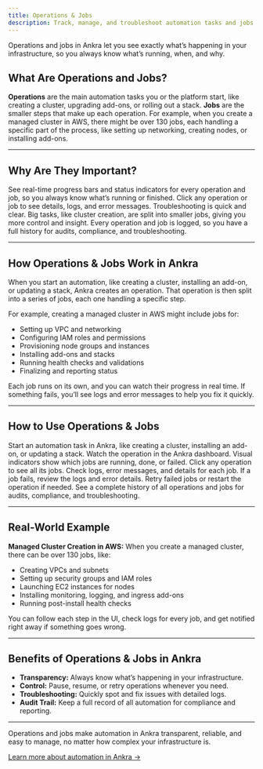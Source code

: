 ```yaml
---
title: Operations & Jobs
description: Track, manage, and troubleshoot automation tasks and jobs in Ankra.
---
```


<Note>
Operations and jobs in Ankra let you see exactly what’s happening in your infrastructure, so you always know what’s running, when, and why.
</Note>


## What Are Operations and Jobs?

**Operations** are the main automation tasks you or the platform start, like creating a cluster, upgrading add-ons, or rolling out a stack.
**Jobs** are the smaller steps that make up each operation. For example, when you create a managed cluster in AWS, there might be over 130 jobs, each handling a specific part of the process, like setting up networking, creating nodes, or installing add-ons.

---


## Why Are They Important?

<CardGroup cols={2}>
  <Card title="Visual Progress" icon="eye">
    See real-time progress bars and status indicators for every operation and job, so you always know what’s running or finished.
  </Card>
  <Card title="Detailed Info & Logs" icon="info">
    Click any operation or job to see details, logs, and error messages. Troubleshooting is quick and clear.
  </Card>
  <Card title="Automation at Scale" icon="rocket-launch">
    Big tasks, like cluster creation, are split into smaller jobs, giving you more control and insight.
  </Card>
  <Card title="Auditability & Compliance" icon="clipboard-check">
    Every operation and job is logged, so you have a full history for audits, compliance, and troubleshooting.
  </Card>
</CardGroup>

---

## How Operations & Jobs Work in Ankra


When you start an automation, like creating a cluster, installing an add-on, or updating a stack, Ankra creates an operation. That operation is then split into a series of jobs, each one handling a specific step.

For example, creating a managed cluster in AWS might include jobs for:

- Setting up VPC and networking
- Configuring IAM roles and permissions
- Provisioning node groups and instances
- Installing add-ons and stacks
- Running health checks and validations
- Finalizing and reporting status

Each job runs on its own, and you can watch their progress in real time. If something fails, you’ll see logs and error messages to help you fix it quickly.

---

## How to Use Operations & Jobs

<Steps>
  <Step title="Trigger an Operation">
    Start an automation task in Ankra, like creating a cluster, installing an add-on, or updating a stack.
  </Step>
  <Step title="Monitor Progress">
    Watch the operation in the Ankra dashboard. Visual indicators show which jobs are running, done, or failed.
  </Step>
  <Step title="Inspect Jobs and Logs">
    Click any operation to see all its jobs. Check logs, error messages, and details for each job.
  </Step>
  <Step title="Troubleshoot and Retry">
    If a job fails, review the logs and error details. Retry failed jobs or restart the operation if needed.
  </Step>
  <Step title="Review Operation History">
    See a complete history of all operations and jobs for audits, compliance, and troubleshooting.
  </Step>
</Steps>

---

## Real-World Example


**Managed Cluster Creation in AWS:**
When you create a managed cluster, there can be over 130 jobs, like:

- Creating VPCs and subnets
- Setting up security groups and IAM roles
- Launching EC2 instances for nodes
- Installing monitoring, logging, and ingress add-ons
- Running post-install health checks

You can follow each step in the UI, check logs for every job, and get notified right away if something goes wrong.

---

## Benefits of Operations & Jobs in Ankra


- **Transparency:** Always know what’s happening in your infrastructure.
- **Control:** Pause, resume, or retry operations whenever you need.
- **Troubleshooting:** Quickly spot and fix issues with detailed logs.
- **Audit Trail:** Keep a full record of all automation for compliance and reporting.

---


Operations and jobs make automation in Ankra transparent, reliable, and easy to manage, no matter how complex your infrastructure is.

[Learn more about automation in Ankra →](../essentials/cluster-create)